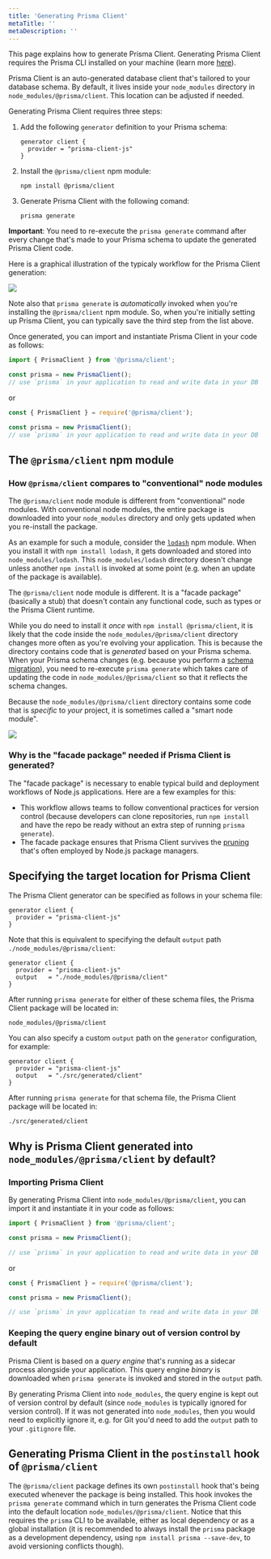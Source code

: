 ```yaml
---
title: 'Generating Prisma Client'
metaTitle: ''
metaDescription: ''
---
```


This page explains how to generate Prisma Client. Generating Prisma Client requires the Prisma CLI installed on your machine (learn more [here]()).

Prisma Client is an auto-generated database client that's tailored to your database schema. By default, it lives inside your `node_modules` directory in `node_modules/@prisma/client`. This location can be adjusted if needed.

Generating Prisma Client requires three steps:

1. Add the following `generator` definition to your Prisma schema:
   ```prisma
   generator client {
     provider = "prisma-client-js"
   }
   ```
1. Install the `@prisma/client` npm module:
   ```
   npm install @prisma/client
   ```
1. Generate Prisma Client with the following comand:
   ```
   prisma generate
   ```

**Important**: You need to re-execute the `prisma generate` command after every change that's made to your Prisma schema to update the generated Prisma Client code.

Here is a graphical illustration of the typicaly workflow for the Prisma Client generation:

![](https://imgur.com/fZ5rtVg.png)

Note also that `prisma generate` is _automatically_ invoked when you're installing the `@prisma/client` npm module. So, when you're initially setting up Prisma Client, you can typically save the third step from the list above.

Once generated, you can import and instantiate Prisma Client in your code as follows:

```js
import { PrismaClient } from '@prisma/client';

const prisma = new PrismaClient();
// use `prisma` in your application to read and write data in your DB
```

or

```js
const { PrismaClient } = require('@prisma/client');

const prisma = new PrismaClient();
// use `prisma` in your application to read and write data in your DB
```

## The `@prisma/client` npm module

### How `@prisma/client` compares to "conventional" node modules

The `@prisma/client` node module is different from "conventional" node modules. With conventional node modules, the entire package is downloaded into your `node_modules` directory and only gets updated when you re-install the package.

As an example for such a module, consider the [`lodash`](https://lodash.com/) npm module. When you install it with `npm install lodash`, it gets downloaded and stored into `node_modules/lodash`. This `node_modules/lodash` directory doesn't change unless another `npm install` is invoked at some point (e.g. when an update of the package is available).

The `@prisma/client` node module is different. It is a "facade package" (basically a stub) that doesn't contain any functional code, such as types or the Prisma Client runtime.

While you do need to install it _once_ with `npm install @prisma/client`, it is likely that the code inside the `node_modules/@prisma/client` directory changes more often as you're evolving your application. This is because the directory contains code that is _generated_ based on your Prisma schema. When your Prisma schema changes (e.g. because you perform a [schema migration]()), you need to re-execute `prisma generate` which takes care of updating the code in `node_modules/@prisma/client` so that it reflects the schema changes.

Because the `node_modules/@prisma/client` directory contains some code that is _specific_ to _your_ project, it is sometimes called a "smart node module".

![](https://imgur.com/5HuBN2G.png)

### Why is the "facade package" needed if Prisma Client is generated?

The "facade package" is necessary to enable typical build and deployment workflows of Node.js applications. Here are a few examples for this:

- This workflow allows teams to follow conventional practices for version control (because developers can clone repositories, run `npm install` and have the repo be ready without an extra step of running `prisma generate`).
- The facade package ensures that Prisma Client survives the [pruning](https://docs.npmjs.com/cli/prune.html) that's often employed by Node.js package managers.

## Specifying the target location for Prisma Client

The Prisma Client generator can be specified as follows in your schema file:

```prisma
generator client {
  provider = "prisma-client-js"
}
```

Note that this is equivalent to specifying the default `output` path `./node_modules/@prisma/client`:

```prisma
generator client {
  provider = "prisma-client-js"
  output   = "./node_modules/@prisma/client"
}
```

After running `prisma generate` for either of these schema files, the Prisma Client package will be located in:

```
node_modules/@prisma/client
```

You can also specify a custom `output` path on the `generator` configuration, for example:

```prisma
generator client {
  provider = "prisma-client-js"
  output   = "./src/generated/client"
}
```

After running `prisma generate` for that schema file, the Prisma Client package will be located in:

```
./src/generated/client
```

## Why is Prisma Client generated into `node_modules/@prisma/client` by default?

### Importing Prisma Client

By generating Prisma Client into `node_modules/@prisma/client`, you can import it and instantiate it in your code as follows:

```js
import { PrismaClient } from '@prisma/client';

const prisma = new PrismaClient();

// use `prisma` in your application to read and write data in your DB
```

or

```js
const { PrismaClient } = require('@prisma/client');

const prisma = new PrismaClient();

// use `prisma` in your application to read and write data in your DB
```

### Keeping the query engine binary out of version control by default

Prisma Client is based on a _query engine_ that's running as a sidecar process alongside your application. This query engine _binary_ is downloaded when `prisma generate` is invoked and stored in the `output` path.

By generating Prisma Client into `node_modules`, the query engine is kept out of version control by default (since `node_modules` is typically ignored for version control). If it was not generated into `node_modules`, then you would need to explicitly ignore it, e.g. for Git you'd need to add the `output` path to your `.gitignore` file.

## Generating Prisma Client in the `postinstall` hook of `@prisma/client`

The `@prisma/client` package defines its own `postinstall` hook that's being executed whenever the package is being installed. This hook invokes the `prisma generate` command which in turn generates the Prisma Client code into the default location `node_modules/@prisma/client`. Notice that this requires the `prisma` CLI to be available, either as local dependency or as a global installation (it is recommended to always install the `prisma` package as a development dependency, using `npm install prisma --save-dev`, to avoid versioning conflicts though).
